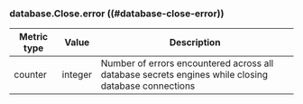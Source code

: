 ### database.Close.error ((#database-close-error))

Metric type | Value   | Description
----------- | ------- | -----------
counter     | integer | Number of errors encountered across all database secrets engines while closing database connections